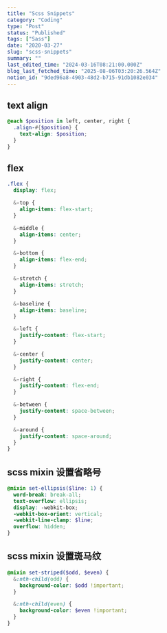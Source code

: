 ```yaml
---
title: "Scss Snippets"
category: "Coding"
type: "Post"
status: "Published"
tags: ["Sass"]
date: "2020-03-27"
slug: "scss-snippets"
summary: ""
last_edited_time: "2024-03-16T08:21:00.000Z"
blog_last_fetched_time: "2025-08-06T03:20:26.564Z"
notion_id: "9ded96a8-4903-48d2-b715-91db1082e034"
---
```



## text align


```scss
@each $position in left, center, right {
  .align-#{$position} {
    text-align: $position;
  }
}
```


## flex


```scss
.flex {
  display: flex;

  &-top {
    align-items: flex-start;
  }

  &-middle {
    align-items: center;
  }

  &-bottom {
    align-items: flex-end;
  }

  &-stretch {
    align-items: stretch;
  }

  &-baseline {
    align-items: baseline;
  }

  &-left {
    justify-content: flex-start;
  }

  &-center {
    justify-content: center;
  }

  &-right {
    justify-content: flex-end;
  }

  &-between {
    justify-content: space-between;
  }

  &-around {
    justify-content: space-around;
  }
}
```


## scss mixin 设置省略号


```scss
@mixin set-ellipsis($line: 1) {
  word-break: break-all;
  text-overflow: ellipsis;
  display: -webkit-box;
  -webkit-box-orient: vertical;
  -webkit-line-clamp: $line;
  overflow: hidden;
}
```


## scss mixin 设置斑马纹


```scss
@mixin set-striped($odd, $even) {
  &:nth-child(odd) {
    background-color: $odd !important;
  }

  &:nth-child(even) {
    background-color: $even !important;
  }
}
```

